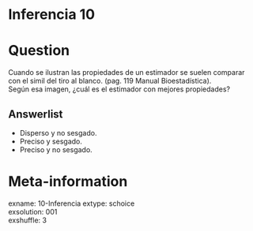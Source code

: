 # Inferencia 10

Question
========

Cuando se ilustran las propiedades de un estimador se suelen comparar con el simil del tiro al blanco. (pag. 119 Manual Bioestadística).  
Según esa imagen, ¿cuál es el estimador con mejores propiedades?

Answerlist
----------
* Disperso y no sesgado.  
* Preciso y sesgado.  
*	Preciso y no sesgado.  


Meta-information
================
exname: 10-Inferencia
extype: schoice  
exsolution: 001  
exshuffle: 3  


